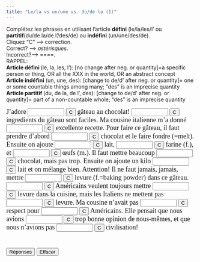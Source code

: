 ```yaml
---
title: "Le/la vs un/une vs. du/de la (1)"
---
```


<p align=left>Complétez les phrases en utilisant l'article <strong>défini</strong> (le/la/les/l' ou <strong>partitif</strong>(du/de la/de l'/des/de)  ou <strong>indéfini</strong> (un/une/des/de).<br>
        Cliquez "C" --&gt; correction.<br>
        Correct? --&gt; *astérisques*. <br>
        Incorrect?--&gt; ====.<br />
RAPPEL: <br>
<strong>Article d&eacute;fini </strong>(le, la, les, l'): [no change after neg. or quantity]=a specific person or thing, OR all the XXX in the world, OR an abstract concept <br>
<strong>Article ind&eacute;fini</strong> (un, une, des): [change to de/d' after neg. or quantity]= one or some countable things among many; "des" is an imprecise quantity <br>
<strong>Article partitif </strong>(du, de la, de l', des): [change to de/d' after neg.  or quantity]= part of a non-countable whole; "des" is an imprecise quantity
</p>


<form action="" method=post>
              <font face="Garamond" size="4"> J’adore 
              <input size=9 name=item1>
              <input onClick="dasher(form.item1, 'le')" type=button value=C name=Button>
              gâteau au chocolat! 
              <input size=9 name=item2>
              <input onClick="dasher(form.item2, 'Les')" type=button value=C name=Button>
              ingredients du gâteau sont faciles. Ma cousine italienne m'a donné 
              <input 
      size=9 name=item3>
              <input onClick="dasher(form.item3, 'une')" type=button value=C name=Button>
              excellente recette. Pour faire ce gâteau, il faut prendre d’abord 
              <input 
      size=9 name=item4>
              <input onClick="dasher(form.item4, 'du')" type=button value=C name=Button>
              chocolat et le faire fondre (=melt). Ensuite on ajoute 
              <input size=9 
      name=item5>
              <input onClick="dasher(form.item5, 'du')" type=button value=C name=Button>
              lait, 
              <input size=9 name=item6>
              <input onClick="dasher(form.item6, 'de la')" type=button value=C name=Button>
              farine (f.), et 
              <input size=9 name=item7>
              <input onClick="dasher(form.item7, 'des')" type=button value=C name=Button>
              œufs (m.). Il faut mettre beaucoup 
              <input size=9 name=item8>
              <input onClick="dasher(form.item8, 'de')" type=button value=C name=Button>
              chocolat, mais pas trop. Ensuite on ajoute un kilo 
              <input size=9 
      name=item9>
              <input onClick="dasher(form.item9, 'de')" type=button value=C name=Button>
              lait et on mélange bien. Attention! Il ne faut jamais, jamais, mettre 
              <input size=9 name=item10>
              <input onClick="dasher(form.item10, 'de')" type=button value=C name=Button>
              levure (f.=baking powder) dans ce gâteau. 
              <input size=9 name=item11>
              <input onClick="dasher(form.item11, 'Les')" type=button value=C name=Button>
              Américains veulent toujours mettre 
              <input size=9 name=item12>
              <input onClick="dasher(form.item12, 'de la')" type=button value=C name=Button>
              levure dans la cuisine, mais les Italiens ne mettent pas 
              <input size=9 
      name=item13>
              <input onClick="dasher(form.item13, 'de')" type=button value=C name=Button>
              levure. Ma cousine n’avait pas 
              <input size=9 name=item14>
              <input onClick="dasher(form.item14, 'de')" type=button value=C name=Button>
              respect pour 
              <input size=9 name=item15>
              <input onClick="dasher(form.item15, 'les')" type=button value=C name=Button>
              Américains. Elle pensait que nous avions 
              <input size=9 name=item16>
              <input onClick="dasher(form.item16, 'une')" type=button value=C name=Button>
              trop bonne opinion de nous-mêmes, et que nous n'avions pas 
              <input size=9 
      name=item17>
              <input onClick="dasher(form.item17, 'de')" type=button value=C name=Button>
              civilisation! <br>
              <br>
              <br>
              <input onClick="form.item1.value='le';form.item2.value='Les';form.item3.value='une';form.item4.value='du';form.item5.value='du';form.item6.value='de la';form.item7.value='des';form.item8.value='de';form.item9.value='de';form.item10.value='de';form.item11.value='Les';form.item12.value='de la';form.item13.value='de';form.item14.value='de';form.item15.value='les';form.item16.value='une';form.item17.value='de';" type=button value="Réponses" name=Button>
              <input onClick="form.item1.value='';form.item2.value='';form.item3.value='';form.item4.value='';form.item5.value='';form.item6.value='';form.item7.value='';form.item8.value='';form.item9.value='';form.item10.value='';form.item11.value='';form.item12.value='';form.item13.value='';form.item14.value='';form.item15.value='';form.item16.value='';form.item17.value='';" type=button value="Effacer" name=Button>
              </font> 
            </form>



<SCRIPT Language="JavaScript">
//  This code is based on George Mitrevski's original CLOZE code.  
//  Dennie Hoopingarner modified it to provide more detailed feedback about the user's responses, 
//  in a manner similar to the Dasher program.
//  You are welcome to use and modify this code, but please give credit where credit is due. 
//  Dennie Hoopingarner, Michigan State University  hooping4@msu.edu
//  Content by: Alison Murray Levine, University of Virginia ajlevine@virginia.edu, 
function dasher(Student, Correct) {
var studentAnswer = Student.value;
var correctAnswer = Correct;
result = ""
for (var c = 0; c< correctAnswer.length; c ++) {
	var CorrectX = correctAnswer.charAt(c);
	var StudentX = studentAnswer.charAt(c);
	if (CorrectX == StudentX) {
	result = result + CorrectX;
	}
	else {
	result = result +  "=";
	}
}
Student.value = result;
    if (studentAnswer == correctAnswer){
    Student.value = "*" + studentAnswer + "*";
    }
}

<!-- done hiding --></SCRIPT>